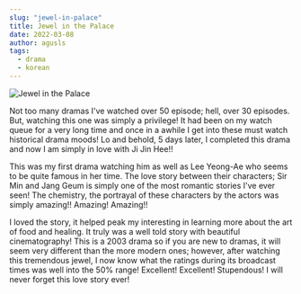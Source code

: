 ```yaml
---
slug: "jewel-in-palace"
title: Jewel in the Palace
date: 2022-03-08
author: agusls
tags:
  - drama
  - korean
---
```


![Jewel in the Palace](/images/A-Jewel-in-the-Palace-a-jewel-in-the-palace-24272196-1024-768.jpg)

Not too many dramas I've watched over 50 episode; hell, over 30 episodes. But, watching this one was simply a privilege! It had been on my watch queue for a very long time and once in a awhile I get into these must watch historical drama moods! Lo and behold, 5 days later, I completed this drama and now I am simply in love with Ji Jin Hee!! 

This was my first drama watching him as well as Lee Yeong-Ae who seems to be quite famous in her time. The love story between their characters; Sir Min and Jang Geum is simply one of the most romantic stories I've ever seen! The chemistry, the portrayal of these characters by the actors was simply amazing!! Amazing! Amazing!! 

I loved the story, it helped peak my interesting in learning more about the art of food and healing. It truly was a well told story with beautiful cinematography! This is a 2003 drama so if you are new to dramas, it will seem very different than the more modern ones; however, after watching this tremendous jewel, I now know what the ratings during its broadcast times was well into the 50% range! Excellent! Excellent! Stupendous! I will never forget this love story ever!